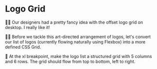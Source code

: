 # Logo Grid

👨‍💼 Our designers had a pretty fancy idea with the offset logo grid on desktop. I really like it!

👨‍💼 Before we tackle this art-directed arrangement of logos, let's convert our list of logos (currently flowing naturally using Flexbox) into a more defined CSS Grid.

🐨 At the xl breakpoint, make the logo list a structured grid with 5 columns and 6 rows. The grid should flow from top to bottom, left to right.
